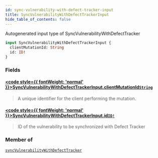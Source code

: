 ```yaml
---
id: sync-vulnerability-with-defect-tracker-input
title: SyncVulnerabilityWithDefectTrackerInput
hide_table_of_contents: false
---
```








Autogenerated input type of SyncVulnerabilityWithDefectTracker

```graphql
input SyncVulnerabilityWithDefectTrackerInput {
  clientMutationId: String
  id: ID!
}
```


### Fields

#### [<code style={{ fontWeight: 'normal' }}>SyncVulnerabilityWithDefectTrackerInput.<b>clientMutationId</b></code>](#)<Bullet />[`String`](/api/graphql/documentation/scalars/string) <Badge class="secondary" text="scalar"/>
> A unique identifier for the client performing the mutation.
> 

#### [<code style={{ fontWeight: 'normal' }}>SyncVulnerabilityWithDefectTrackerInput.<b>id</b></code>](#)<Bullet />[`ID!`](/api/graphql/documentation/scalars/id) <Badge class="secondary" text="non-null"/> <Badge class="secondary" text="scalar"/>
> ID of the vulnerability to be synchronized with Defect Tracker
> 



### Member of

[`syncVulnerabilityWithDefectTracker`](/api/graphql/documentation/mutations/sync-vulnerability-with-defect-tracker)  <Badge class="secondary" text="mutation"/>



